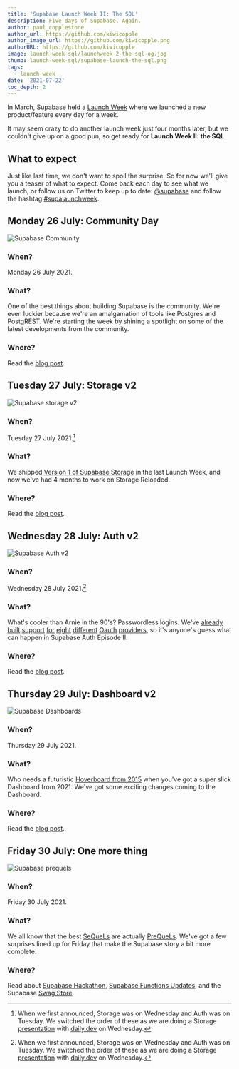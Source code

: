```yaml
---
title: 'Supabase Launch Week II: The SQL'
description: Five days of Supabase. Again.
author: paul_copplestone
author_url: https://github.com/kiwicopple
author_image_url: https://github.com/kiwicopple.png
authorURL: https://github.com/kiwicopple
image: launch-week-sql/launchweek-2-the-sql-og.jpg
thumb: launch-week-sql/supabase-launch-the-sql.png
tags:
  - launch-week
date: '2021-07-22'
toc_depth: 2
---
```


In March, Supabase held a [Launch Week](/blog/launch-week) where we launched a new product/feature every day for a week.

It may seem crazy to do another launch week just four months later, but we couldn't give up on a good pun, so get ready for **Launch Week II: the SQL**.

## What to expect

Just like last time, we don't want to spoil the surprise. So for now we'll give you a teaser of what to expect. Come back each day to see what we launch, or follow us on Twitter to keep up to date: [@supabase](https://twitter.com/supabase) and follow the hashtag [#supalaunchweek](https://twitter.com/hashtag/supalaunchweek).

## Monday 26 July: Community Day

![Supabase Community](/images/blog/launch-week-sql/community-day.png)

### **When?**

Monday 26 July 2021.

### What?

One of the best things about building Supabase is the community. We're even luckier because we're an amalgamation of tools like Postgres and PostgREST. We're starting the week by shining a spotlight on some of the latest developments from the community.

### Where?

Read the [blog post](/blog/supabase-community-day).

## Tuesday 27 July: Storage v2

![Supabase storage v2](/images/blog/launch-week-sql/storage.png)

### **When?**

Tuesday 27 July 2021.[^1]

### What?

We shipped [Version 1 of Supabase Storage](/blog/supabase-storage) in the last Launch Week, and now we've had 4 months to work on Storage Reloaded.

### Where?

Read the [blog post](/blog/storage-beta).

## Wednesday 28 July: Auth v2

![Supabase Auth v2](/images/blog/launch-week-sql/auth-v2.png)

### **When?**

Wednesday 28 July 2021.[^1]

### What?

What's cooler than Arnie in the 90's? Passwordless logins. We've [already](/docs/guides/auth/social-login/auth-apple) [built](/docs/guides/auth/social-login/auth-bitbucket) [support](/docs/guides/auth/social-login/auth-discord) [for](/docs/guides/auth/social-login/auth-facebook) [eight](/docs/guides/auth/social-login/auth-github) [different](/docs/guides/auth/social-login/auth-gitlab) [Oauth](/docs/guides/auth/social-login/auth-google) [providers](/docs/guides/auth/social-login/auth-twitter), so it's anyone's guess what can happen in Supabase Auth Episode II.

### Where?

Read the [blog post](/blog/supabase-auth-passwordless-sms-login).

## Thursday 29 July: Dashboard v2

![Supabase Dashboards](/images/blog/launch-week-sql/dashboards.png)

### **When?**

Thursday 29 July 2021.

### What?

Who needs a futuristic [Hoverboard from 2015](https://www.youtube.com/watch?v=NRkGYW9JAmQ) when you've got a super slick Dashboard from 2021. We've got some exciting changes coming to the Dashboard.

### Where?

Read the [blog post](/blog/supabase-reports-and-metrics).

## Friday 30 July: One more thing

![Supabase prequels](/images/blog/launch-week-sql/prequel.png)

### **When?**

Friday 30 July 2021.

### What?

We all know that the best [SeQueLs](https://www.reddit.com/r/SequelMemes/) are actually [PreQueLs](https://www.reddit.com/r/PrequelMemes/). We've got a few surprises lined up for Friday that make the Supabase story a bit more complete.

### Where?

Read about [Supabase Hackathon](/blog/supabase-swag-store),
[Supabase Functions Updates](/blog/supabase-functions-updates),
and the Supabase [Swag Store](/blog/1-the-supabase-hackathon).

[^1]:
    When we first announced, Storage was on Wednesday and Auth was on Tuesday. We switched the order of these as we are doing a
    Storage [presentation](https://www.meetup.com/the-monthly-dev-world-class-talks-by-expert-developers/events/278158726/) with
    [daily.dev](https://daily.dev/) on Wednesday.
